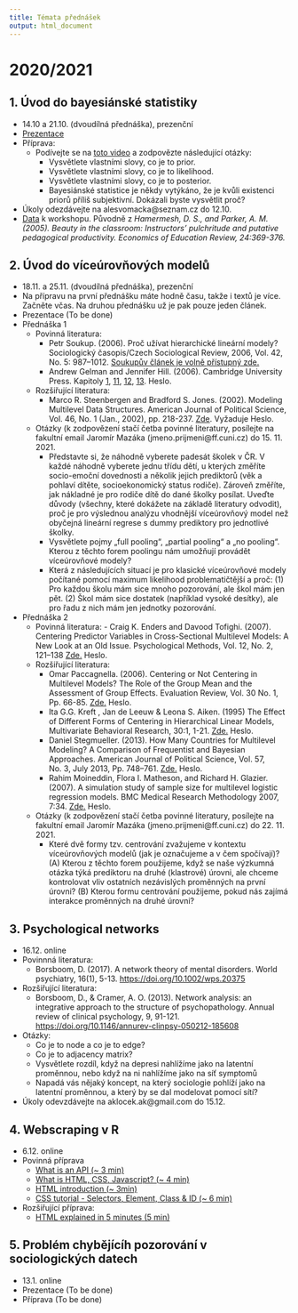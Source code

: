```yaml
---
title: Témata přednášek
output: html_document
---
```


<style type="text/css">
.main-container {
  max-width: 1800px;
  margin-left: auto;
  margin-right: auto;
}
</style>


# 2020/2021 {.tabset}

## 1. Úvod do bayesiánské statistiky

- 14.10 a 21.10. (dvoudílná přednáška), prezenční
- [Prezentace](https://raw.githubusercontent.com/Sociology-FA-CU/vybranatemataanalyzy/main/presentations/01-intro_to_bayes.pdf)
- Příprava:
  - Podívejte se na [toto video](https://www.youtube.com/watch?v=HZGCoVF3YvM) a zodpovězte následující otázky:
    - Vysvětlete vlastními slovy, co je to prior.
    - Vysvětlete vlastními slovy, co je to likelihood.
    - Vysvětlete vlastními slovy, co je to posterior.
    - Bayesiánské statistice je někdy vytýkáno, že je kvůli existenci priorů příliš subjektivní. Dokázali byste
      vysvětlit proč?
- Úkoly odezdávejte na alesvomacka@seznam.cz do 12.10.
- [Data](https://raw.githubusercontent.com/avehtari/ROS-Examples/master/Beauty/data/beauty.csv) k workshopu. Původně z *Hamermesh, D. S., and Parker, A. M. (2005). Beauty in the classroom: Instructors' pulchritude and putative pedagogical productivity. Economics of Education Review, 24:369-376.*

## 2. Úvod do víceúrovňových modelů 

- 18.11. a 25.11. (dvoudílná přednáška), prezenční
- Na přípravu na první přednášku máte hodně času, takže i textů je více. Začněte včas. Na druhou přednášku už je pak pouze jeden článek.
- Prezentace (To be done)
- Přednáška 1
    - Povinná literatura:
        - Petr Soukup. (2006). Proč užívat hierarchické lineární modely? Sociologický časopis/Czech                                    Sociological Review, 2006, Vol. 42, No. 5: 987–1012. [Soukupův článek je volně přístupný zde.](https://esreview.soc.cas.cz/pdfs/csr/2006/05/08.pdf)
        - Andrew Gelman and Jennifer Hill. (2006). Cambridge University Press. Kapitoly [1](https://ffuk-my.sharepoint.com/:b:/g/personal/mazaj7af_ff_cuni_cz/ESD8j7_AWaxJqpoMa_ydP-UBbiFLkg85e3Xk8ubiGZMs_Q?e=82hvms), [11](https://ffuk-my.sharepoint.com/:b:/g/personal/mazaj7af_ff_cuni_cz/Eb0iPjvNDoVGuMEsjgBbZOcB73XW8nrxOA3Ivc3kk0Fbcw?e=bOnKhT), [12](https://ffuk-my.sharepoint.com/:b:/g/personal/mazaj7af_ff_cuni_cz/ETwuHImfZQRKmwo1XXrRPsIBpeRwGnkI7bo6c1FGZf9f1Q?e=WMxavn), [13](https://ffuk-my.sharepoint.com/:b:/g/personal/mazaj7af_ff_cuni_cz/EVs7CnisPfZNsaPXAWNi7_wB56NDHXF5-degxsWiCzipCg?e=E7CXja). Heslo.     
    - Rozšiřující literatura:
        - Marco R. Steenbergen and Bradford S. Jones. (2002). Modeling Multilevel Data Structures. American Journal of Political Science, Vol. 46, No. 1                (Jan., 2002), pp. 218-237. [Zde](https://ffuk-my.sharepoint.com/:b:/g/personal/mazaj7af_ff_cuni_cz/EcSbBAA6qmxBg9cFf3SXVOcBtmLvHmrwaFacfyoNX_UQFg?e=cAmMzz). Vyžaduje Heslo.  
    - Otázky (k zodpovězení stačí četba povinné literatury, posílejte na fakultní email Jaromír Mazáka (jmeno.prijmeni@ff.cuni.cz) do 15. 11. 2021.
        - Představte si, že náhodně vyberete padesát školek v ČR. V každé náhodně vyberete jednu třídu dětí, u kterých změříte socio-emoční dovednosti a několik jejich prediktorů (věk a pohlaví dítěte, socioekonomický status rodiče). Zároveň změříte, jak nákladné je pro rodiče dítě do dané školky posílat. Uveďte důvody (všechny, které dokážete na základě literatury odvodit), proč je pro výslednou analýzu vhodnější víceúrovňový model než obyčejná lineární regrese s dummy prediktory pro jednotlivé školky. 
        - Vysvětlete pojmy „full pooling“, „partial pooling“ a „no pooling“. Kterou z těchto forem poolingu nám umožňují provádět víceúrovňové modely?
        - Která z následujících situací je pro klasické víceúrovňové modely počítané pomocí maximum likelihood problematičtější a proč: (1) Pro každou školu mám sice mnoho pozorování, ale škol mám jen pět. (2) Škol mám sice dostatek (například vysoké desítky), ale pro řadu z nich mám jen jednotky pozorování.
- Přednáška 2
  - Povinná literatura:
        - Craig K. Enders and Davood Tofighi. (2007). Centering Predictor Variables in Cross-Sectional Multilevel Models: A New Look at an Old Issue. Psychological Methods, Vol. 12, No. 2, 121–138 [Zde.](https://ffuk-my.sharepoint.com/:b:/g/personal/mazaj7af_ff_cuni_cz/EdbaDyIFG5xIl6E8XmG3QD0BgPudVneFA8k19jUYF02TIA?e=sXSodN) Heslo. 
  - Rozšiřující literatura:
      - Omar Paccagnella. (2006). Centering or Not Centering in Multilevel Models? The Role of the Group Mean and the Assessment of Group Effects. Evaluation Review, Vol. 30 No. 1, Pp. 66-85. [Zde.](https://ffuk-my.sharepoint.com/:b:/g/personal/mazaj7af_ff_cuni_cz/EacOUZQVV4tLhP2w4oeOMRkBC6E7lJeRc46EEEiKlRKtyQ?e=XFc1Uv) Heslo. 
      - Ita G.G. Kreft , Jan de Leeuw & Leona S. Aiken. (1995) The Effect of Different Forms of Centering in Hierarchical Linear Models, Multivariate Behavioral Research, 30:1, 1-21. [Zde.](https://ffuk-my.sharepoint.com/:b:/g/personal/mazaj7af_ff_cuni_cz/EePp0yU2WRlItyOVLclHCgoBFiOOR2AjLdqm6ENoK7cwjg?e=dSPZDG) Heslo. 
      - Daniel Stegmueller. (2013). How Many Countries for Multilevel Modeling? A Comparison of Frequentist and Bayesian Approaches. American Journal of Political Science, Vol. 57, No. 3, July 2013, Pp. 748–761. [Zde.](https://ffuk-my.sharepoint.com/:b:/g/personal/mazaj7af_ff_cuni_cz/ERnXccb6BwlChX0o9zny2tgB7KY7Q_qtdtS84PukZVJ3Lw?e=5BJMpD) Heslo.
      - Rahim Moineddin, Flora I. Matheson, and Richard H. Glazier. (2007). A simulation study of sample size for multilevel logistic regression models. BMC Medical Research Methodology 2007, 7:34. [Zde.](https://ffuk-my.sharepoint.com/:b:/g/personal/mazaj7af_ff_cuni_cz/ERMveKV-OrxKoAgwDKYg6l8B1uCt9ouTqexwYNuUhZvssg?e=gQht9f) Heslo. 
  - Otázky (k zodpovězení stačí četba povinné literatury, posílejte na fakultní email Jaromír Mazáka (jmeno.prijmeni@ff.cuni.cz) do 22. 11. 2021.
      - Které dvě formy tzv. centrování zvažujeme v kontextu víceúrovňových modelů (jak je označujeme a v čem spočívají)? (A) Kterou z těchto forem použijeme, když se naše výzkumná otázka týká prediktoru na druhé (klastrové) úrovni, ale chceme kontrolovat vliv ostatních nezávislých proměnných na první úrovni? (B) Kterou formu centrování použijeme, pokud nás zajímá interakce proměnných na druhé úrovni?

## 3. Psychological networks

- 16.12. online
- Povinnná literatura:
  - Borsboom, D. (2017). A network theory of mental disorders. World psychiatry, 16(1), 5-13. <https://doi.org/10.1002/wps.20375>
- Rozšiřující literatura:
  - Borsboom, D., & Cramer, A. O. (2013). Network analysis: an integrative approach to the structure of psychopathology. Annual review of clinical psychology, 9, 91-121. <https://doi.org/10.1146/annurev-clinpsy-050212-185608>
- Otázky:
  - Co je to node a co je to edge?
  - Co je to adjacency matrix?
  - Vysvětlete rozdíl, když na depresi nahlížíme jako na latentní proměnnou, nebo když na ni nahlížíme jako na síť symptomů
  - Napadá vás nějaký koncept, na který sociologie pohlíží jako na latentní proměnnou,  a který by se dal modelovat pomocí sítí?
- Úkoly odevzdávejte na aklocek.ak@gmail.com do 15.12.

## 4. Webscraping v R 

- 6.12. online
- Povinná příprava
  - [What is an API (~ 3 min)](https://www.youtube.com/watch?v=s7wmiS2mSXY)
  - [What is HTML, CSS, Javascript? (~ 4 min)](https://www.youtube.com/watch?v=gT0Lh1eYk78)
  - [HTML introduction (~ 3min)](https://www.youtube.com/watch?v=ewZ_YWbIWXI)
  - [CSS tutorial - Selectors, Element, Class & ID (~ 6 min)](https://www.youtube.com/watch?v=1h5StQJ8hww)
- Rozšiřující příprava:
  - [HTML explained in 5 minutes (5 min)](https://www.youtube.com/watch?v=salY_Sm6mv4)

## 5. Problém chybějícíh pozorování v sociologických datech

- 13.1. online
- Prezentace (To be done)
- Příprava (To be done)


